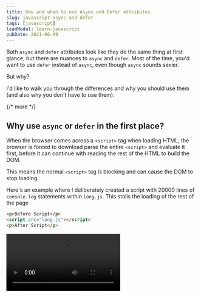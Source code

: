 ```yaml
---
title: How and when to use Async and Defer attributes
slug: javascript-async-and-defer
tags: [javascript]
leadModal: learn-javascript
pubDate: 2021-06-09
---
```


Both `async` and `defer` attributes look like they do the same thing at first glance, but there are nuances to `async` and `defer`. Most of the time, you'd want to use `defer` instead of `async`, even though `async` sounds sexier.

But why?

I'd like to walk you through the differences and why you should use them (and also why you don't have to use them).

{/* more */}

## Why use `async` or `defer` in the first place?

When the browser comes across a `<script>` tag when loading HTML, the browser is forced to download parse the entire `<script>` and evaluate it first, before it can continue with reading the rest of the HTML to build the DOM.

This means the normal `<script>` tag is blocking and can cause the DOM to stop loading.

Here's an example where I deliberately created a script with 20000 lines of `console.log` statements within `long.js`. This stalls the loading of the rest of the page

```html
<p>Before Script</p>
<script src="long.js"></script>
<p>After Script</p>
```

<Video src='/images/2021/async-and-defer-attributes/after-script.mp4' />

Both `async` and `defer` allows the browser load and parse the JavaScript file separately, so the DOM can be shown immediately. This allows users to see content faster.

<Video src='/images/2021/async-and-defer-attributes/async.mp4' />

## We can still put scripts normally at the bottom

Since a `script` is blocking, it became a best practice to put all scripts at the bottom of the page.

```html
<body>
  <!-- ALL OTHER STUFF -->

  <!-- All script -->
  <script src="blah.js"></script>
  <script src="blah2.js"></script>
  <script src="blah3.js"></script>
</body>
```

This practice still works. We don't have to get fancy with `async` and `defer` attributes if you don't want to. Feel free to continue using the old-school method without feeling guilty!

## Async vs Defer

Both `async` and `defer` load scripts without blocking the DOM, but there are two differences between `async` and `defer`.

### Defer waits for the DOM. Async doesn't.

The first difference is `async` doesn't care whether the DOM is fully loaded. `defer` waits for DOM to be loaded before it executes.

This means:

- You should use `defer` if your script requires the DOM.
- If you use `async` and you need the DOM, you run the risk that the element you need cannot be found (which is a potential source of bugs).

Regarding the second point, the risk happens when you have a large DOM to parse through. For example, say you have 20,000 button elements and you want to select them all. `defer` would ensure all `20000` elements are selected. But `async` would select as many elements as there are when the `async`-ed script is fully loaded.

```html
<head>
  <script src="defer.js" defer></script>
  <script src="async.js" async></script>
</head>
<body>
  <!-- 20000 buttons -->
</body>
```

```javascript
// defer.js
const deferButtons = document.querySelectorAll('button')
console.log('Defer:', deferButtons.length)
```

```javascript
// async.js
const asyncButtons = document.querySelectorAll('button')
console.log('Async:', asyncButtons.length)
```

<Image
  src='/images/2021/async-and-defer-attributes/number-of-elements.png'
  alt='Number of elements selected by async and defer'
/>{' '}

### Defer respects the sequence of scripts. Async doesn't.

We can prove this with another example. We'll have three scripts. Each script logs a number into the console. If we slap `async` into the scripts, the loading order becomes unpredictable.

```html
<script async src="script1.js"></script>
<script async src="script2.js"></script>
<script async src="script3.js"></script>
```

<Image
  src='/images/2021/async-and-defer-attributes/async-sequence.png'
  alt='Loading order of async'
/>{' '}

But if we use `defer` the loading order will always be as specified

```html
<script defer src="script1.js"></script>
<script defer src="script2.js"></script>
<script defer src="script3.js"></script>
```

<Image
  src='/images/2021/async-and-defer-attributes/defer-sequence.png'
  alt='Loading order of defer'
/>{' '}

## When to use async

You should use `async` if your script contains the following conditions:

- The DOM you need is already present (or the script doesn't need the DOM)
- The script doesn't depend on other scripts

People normally say analytics is a good case for `async` scripts. I disagree. `async` is only good for analytics when you're using it for simple analytics like tracking page loads. We cannot rely on `async` if we want to track events like button clicks that require the DOM. In such cases, I prefer to use `defer` instead.

### Loading scripts in the middle

`async` is great for loading scripts in the middle of the DOM if you have to. Since the DOM is already present, the script can be executed immediately without problems.

One example here is my newsletter signup form (which is powered by Convertkit). I load this newsletter form via the async attribute because I want it to show as soon as possible. It works because all necessary elements are already present.

```html
<div class="newsletter">
  <script async src="link-to-script"></script>
</div>
```

That said, do this kinda scripts-in-the-middle style sparingly. If your scripts are all over the place, it becomes really hard to remember where you placed your scripts.

## When to use defer

You should use `defer` for all other scripts. `defer` is great because it:

- Gets loaded as soon as possible — so it reduces load times.
- Doesn't execute until everything you need is ready — so all the DOM you need is there
- Follows script order — allows you to structure which script comes first

### New-age loading

Since `defer` loads scripts in the order specified, and it only executes scripts after the DOM is loaded, we can safely substitute `defer` as the best-practice default going forward.

This is practically the same as the old method — but it has the benefit that scripts are loaded first and asynchronously, which means faster execution overall!

```html
<head>
  <script defer src="script1.js"></script>
  <script defer src="script2.js"></script>
  <script defer src="script3.js"></script>
</head>
```

When we do this, we can keep all scripts (including CSS) at the `<head>` which creates a cleaner HTML overall.

## Wrapping up

Practically, `defer` is more useful, but `async` sounds sexier 😜. Most of the time you'd want `defer` instead of `async`.
